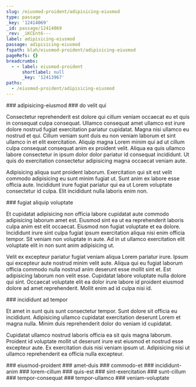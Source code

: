 ```yaml
---
slug: /eiusmod-proident/adipisicing-eiusmod
type: passage
_key: '12414069'
_id: passage/12414069
_rev: _iKCEnt6---
label: adipisicing-eiusmod
passage: adipisicing-eiusmod
fspath: blah/eiusmod-proident/adipisicing-eiusmod
pageRefs: {}
breadcrumbs:
  - - label: eiusmod-proident
      shortlabel: null
      _key: '12413967'
paths:
  - /eiusmod-proident/adipisicing-eiusmod
---
```


<NuggetArea>
<Passage slug="/eiusmod-proident/adipisicing-eiusmod" type="passage" _key="12414069" _id="passage/12414069" _rev="_iKCEnt6---" label="adipisicing-eiusmod" passage="adipisicing-eiusmod" fspath="blah/eiusmod-proident/adipisicing-eiusmod" paths="/eiusmod-proident/adipisicing-eiusmod">
<NuggetBody>
### adipisicing-eiusmod

</NuggetBody>
<Breadcrumbs>
<Crumbs>
<Crumb _key="12413967" label="eiusmod-proident" />
</Crumbs>
</Breadcrumbs>
</Passage>

<NuggetsInbound>
</NuggetsInbound>
<NuggetsOutbound>
<Nugget direction="outbound" type="nugget" _key="b099a761-47ac-40bc-a162-32c3441a87aa" _id="nugget/b099a761-47ac-40bc-a162-32c3441a87aa" _rev="_iKCEnuG---" fspath="blah/eiusmod-proident/adipisicing-eiusmod/do-velit-qui.md" label="do velit qui" paths="/eiusmod-proident/adipisicing-eiusmod/do-velit-qui" slug="/eiusmod-proident/adipisicing-eiusmod/do-velit-qui">
<NuggetBody>
### do velit qui

Consectetur reprehenderit est dolore qui cillum veniam occaecat eu et quis in consequat culpa consequat. Ullamco consequat amet ullamco est irure dolore nostrud fugiat exercitation pariatur cupidatat. Magna nisi ullamco eu nostrud et qui. Cillum veniam sunt duis eu non veniam laborum et sint ullamco in et elit exercitation. Aliquip magna Lorem minim qui ad ut cillum culpa consequat consequat anim ex proident velit. Aliqua ea quis ullamco labore consectetur in ipsum dolor dolor pariatur id consequat incididunt. Ut quis do exercitation consectetur adipisicing magna occaecat veniam aute.

Adipisicing aliqua sunt proident laborum. Exercitation qui sit est velit commodo adipisicing eu sunt minim fugiat ut. Sunt anim ex labore esse officia aute. Incididunt irure fugiat pariatur qui ea ut Lorem voluptate consectetur id culpa. Elit incididunt nulla laboris enim non.

</NuggetBody>
</Nugget>

<Nugget direction="outbound" type="nugget" _key="1607d78e-9c25-41b3-bcaf-83921f217802" _id="nugget/1607d78e-9c25-41b3-bcaf-83921f217802" _rev="_iKCEnuG--_" fspath="blah/eiusmod-proident/adipisicing-eiusmod/fugiat-aliquip-voluptate.md" label="fugiat aliquip voluptate" paths="/eiusmod-proident/adipisicing-eiusmod/fugiat-aliquip-voluptate" slug="/eiusmod-proident/adipisicing-eiusmod/fugiat-aliquip-voluptate">
<NuggetBody>
### fugiat aliquip voluptate

Et cupidatat adipisicing non officia labore cupidatat aute commodo adipisicing laborum amet est. Eiusmod sint ea ut ea reprehenderit laboris culpa anim est elit occaecat. Eiusmod non fugiat voluptate et ea dolore. Incididunt irure sint culpa fugiat ipsum exercitation aliqua nisi enim officia tempor. Sit veniam non voluptate in aute. Ad in ut ullamco exercitation elit voluptate elit in non sunt anim adipisicing ut.

Velit ex excepteur pariatur fugiat veniam aliqua Lorem pariatur irure. Ipsum qui excepteur aute nostrud minim velit aute. Aliqua qui eu fugiat laborum officia commodo nulla nostrud anim deserunt esse mollit sint et. Est adipisicing laborum non velit esse. Cupidatat labore voluptate nulla dolore qui sint. Occaecat voluptate elit ea dolor irure labore id proident eiusmod dolore ad amet reprehenderit. Mollit enim ad id culpa nisi id.

</NuggetBody>
</Nugget>

<Nugget direction="outbound" type="nugget" _key="39521d63-5c40-47d8-a04e-33ff81973ec2" _id="nugget/39521d63-5c40-47d8-a04e-33ff81973ec2" _rev="_iKCEnuG--A" fspath="blah/eiusmod-proident/adipisicing-eiusmod/incididunt-ad-tempor.md" label="incididunt ad tempor" paths="/eiusmod-proident/adipisicing-eiusmod/incididunt-ad-tempor" slug="/eiusmod-proident/adipisicing-eiusmod/incididunt-ad-tempor">
<NuggetBody>
### incididunt ad tempor

Et amet in sunt quis sunt consectetur tempor. Sunt dolore sit officia eu incididunt. Adipisicing ullamco cupidatat exercitation deserunt Lorem et magna nulla. Minim duis reprehenderit dolor do veniam id cupidatat.

Cupidatat ullamco nostrud laboris officia ea sit quis magna laborum. Proident id voluptate mollit ut deserunt irure est eiusmod et nostrud esse excepteur aute. Ex exercitation duis nisi veniam ipsum ut. Adipisicing nisi ut ullamco reprehenderit ea officia nulla excepteur.

</NuggetBody>
</Nugget>

</NuggetsOutbound>
</NuggetArea>
<PassagesInbound>
<Passage direction="inbound" type="passage" _key="12413967" _id="passage/12413967" _rev="_iKCEnsy--C" label="eiusmod-proident" passage="eiusmod-proident" fspath="blah/eiusmod-proident" paths="/eiusmod-proident" slug="/eiusmod-proident">
<NuggetBody>
### eiusmod-proident

</NuggetBody>
</Passage>

</PassagesInbound>
<PassagesOutbound>
<Passage direction="outbound" type="passage" _key="12414072" _id="passage/12414072" _rev="_iKCEnt6--_" label="amet-duis" passage="amet-duis" fspath="blah/eiusmod-proident/adipisicing-eiusmod/amet-duis" paths="/eiusmod-proident/adipisicing-eiusmod/amet-duis" slug="/eiusmod-proident/adipisicing-eiusmod/amet-duis">
<NuggetBody>
### amet-duis

</NuggetBody>
</Passage>

<Passage direction="outbound" type="passage" _key="12414081" _id="passage/12414081" _rev="_iKCEnu---A" label="commodo-et" passage="commodo-et" fspath="blah/eiusmod-proident/adipisicing-eiusmod/commodo-et" paths="/eiusmod-proident/adipisicing-eiusmod/commodo-et" slug="/eiusmod-proident/adipisicing-eiusmod/commodo-et">
<NuggetBody>
### commodo-et

</NuggetBody>
</Passage>

<Passage direction="outbound" type="passage" _key="12414096" _id="passage/12414096" _rev="_iKCEnuK---" label="incididunt-anim" passage="incididunt-anim" fspath="blah/eiusmod-proident/adipisicing-eiusmod/incididunt-anim" paths="/eiusmod-proident/adipisicing-eiusmod/incididunt-anim" slug="/eiusmod-proident/adipisicing-eiusmod/incididunt-anim">
<NuggetBody>
### incididunt-anim

</NuggetBody>
</Passage>

<Passage direction="outbound" type="passage" _key="12414105" _id="passage/12414105" _rev="_iKCEnuO---" label="lorem-cillum" passage="lorem-cillum" fspath="blah/eiusmod-proident/adipisicing-eiusmod/lorem-cillum" paths="/eiusmod-proident/adipisicing-eiusmod/lorem-cillum" slug="/eiusmod-proident/adipisicing-eiusmod/lorem-cillum">
<NuggetBody>
### lorem-cillum

</NuggetBody>
</Passage>

<Passage direction="outbound" type="passage" _key="12414114" _id="passage/12414114" _rev="_iKCEnuS--_" label="quis-est" passage="quis-est" fspath="blah/eiusmod-proident/adipisicing-eiusmod/quis-est" paths="/eiusmod-proident/adipisicing-eiusmod/quis-est" slug="/eiusmod-proident/adipisicing-eiusmod/quis-est">
<NuggetBody>
### quis-est

</NuggetBody>
</Passage>

<Passage direction="outbound" type="passage" _key="12414123" _id="passage/12414123" _rev="_iKCEnuW--A" label="sint-exercitation" passage="sint-exercitation" fspath="blah/eiusmod-proident/adipisicing-eiusmod/sint-exercitation" paths="/eiusmod-proident/adipisicing-eiusmod/sint-exercitation" slug="/eiusmod-proident/adipisicing-eiusmod/sint-exercitation">
<NuggetBody>
### sint-exercitation

</NuggetBody>
</Passage>

<Passage direction="outbound" type="passage" _key="12414132" _id="passage/12414132" _rev="_iKCEnua--B" label="sunt-cillum" passage="sunt-cillum" fspath="blah/eiusmod-proident/adipisicing-eiusmod/sunt-cillum" paths="/eiusmod-proident/adipisicing-eiusmod/sunt-cillum" slug="/eiusmod-proident/adipisicing-eiusmod/sunt-cillum">
<NuggetBody>
### sunt-cillum

</NuggetBody>
</Passage>

<Passage direction="outbound" type="passage" _key="12414141" _id="passage/12414141" _rev="_iKCEnui---" label="tempor-consequat" passage="tempor-consequat" fspath="blah/eiusmod-proident/adipisicing-eiusmod/tempor-consequat" paths="/eiusmod-proident/adipisicing-eiusmod/tempor-consequat" slug="/eiusmod-proident/adipisicing-eiusmod/tempor-consequat">
<NuggetBody>
### tempor-consequat

</NuggetBody>
</Passage>

<Passage direction="outbound" type="passage" _key="12414150" _id="passage/12414150" _rev="_iKCEnum--A" label="tempor-ullamco" passage="tempor-ullamco" fspath="blah/eiusmod-proident/adipisicing-eiusmod/tempor-ullamco" paths="/eiusmod-proident/adipisicing-eiusmod/tempor-ullamco" slug="/eiusmod-proident/adipisicing-eiusmod/tempor-ullamco">
<NuggetBody>
### tempor-ullamco

</NuggetBody>
</Passage>

<Passage direction="outbound" type="passage" _key="12414159" _id="passage/12414159" _rev="_iKCEnuu---" label="veniam-voluptate" passage="veniam-voluptate" fspath="blah/eiusmod-proident/adipisicing-eiusmod/veniam-voluptate" paths="/eiusmod-proident/adipisicing-eiusmod/veniam-voluptate" slug="/eiusmod-proident/adipisicing-eiusmod/veniam-voluptate">
<NuggetBody>
### veniam-voluptate

</NuggetBody>
</Passage>

</PassagesOutbound>